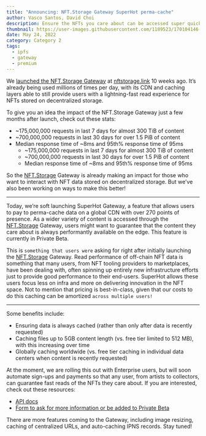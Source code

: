 ```yaml
---
title: "Announcing: NFT.Storage Gateway SuperHot perma-cache"
author: Vasco Santos, David Choi
description: Ensure the NFTs you care about can be accessed super quickly
thumbnail: https://user-images.githubusercontent.com/1189523/170104146-5e5a86f1-c059-40f9-b40d-8d007e7f0e50.png
date: May 24, 2022
category: Category 2
tags:
  - ipfs
  - gateway
  - premium
---
```


We [launched the NFT.Storage Gateway](https://nft.storage/blog/post/2022-03-08-gateway-release/) at [nftstorage.link](http://nftstorage.link) 10 weeks ago. It’s already being used millions of times per day, with its CDN and caching layers able to still provide users with a lightning-fast read experience for NFTs stored on decentralized storage.

To give you an idea the impact of the NFT.Storage Gateway just a few months after launch, check out these stats:

- ~175,000,000 requests in last 7 days for almost 300 TiB of content
- ~700,000,000 requests in last 30 days for over 1.5 PiB of content
- Median response time of ~8ms and 95th% response time of 95ms
  - ~175,000,000 requests in last 7 days for almost 300 TiB of content
  - ~700,000,000 requests in last 30 days for over 1.5 PiB of content
  - Median response time of ~8ms and 95th% response time of 95ms

So the [NFT.Storage](http://NFT.Storage) Gateway is already making an impact for those who want to interact with NFT data stored on decentralized storage. But we’ve also been working on ways to make this better!

---------------------------------------

Today, we’re soft launching SuperHot Gateway, a feature that allows users to pay to perma-cache data on a global CDN with over 270 points of presence. As a wider variety of content is accessed through the [NFT.Storage](http://NFT.Storage) Gateway, users might want to guarantee that the content they care about is always performantly available on the edge. This feature is currently in Private Beta.

This is `something that users were` asking for right after initially launching the [NFT.Storage](http://NFT.Storage) Gateway. Read performance of off-chain NFT data is something that many users, from NFT tooling providers to marketplaces, have been dealing with, often spinning up entirely new infrastructure efforts just to provide good performance to their end-users. SuperHot allows these users focus less on infra and more on delivering innovation in the NFT space. Not to mention that pricing is best-in-class, given that our costs to do this caching can be amortized `across multiple users!`

--------

Some benefits include:

- Ensuring data is always cached (rather than only after data is recently requested)
- Caching files up to 5GB content length (vs. free tier limited to 512 MB), with this increasing over time
- Globally caching worldwide (vs. free tier caching in individual data centers when content is recently requested)

At the moment, we are rolling this out with Enterprise users, but will soon automate sign-ups and payments so that any user, from artists to collectors, can guarantee fast reads of the NFTs they care about. If you are interested, check out these resources:

- [API docs](https://nftstorage.link/api-docs)
- [Form to ask for more information or be added to Private Beta](https://nftstorage.link/#superhot)

There are more features coming to the Gateway, including image resizing, caching of centralized URLs, and auto-caching IPNS records. Stay tuned!
